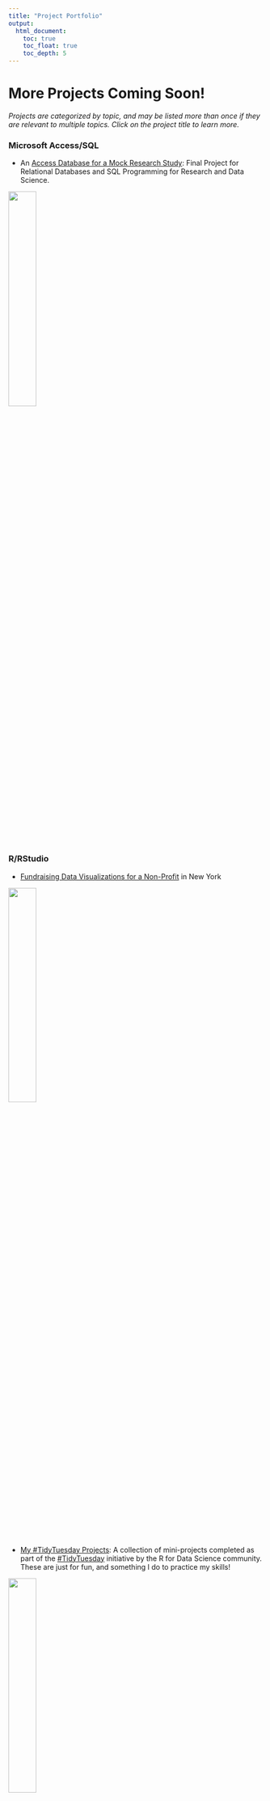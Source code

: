 ```yaml
---
title: "Project Portfolio"
output:
  html_document: 
    toc: true
    toc_float: true
    toc_depth: 5
---
```

 
# More Projects Coming Soon!

*Projects are categorized by topic, and may be listed more than once if they are relevant to multiple topics. Click on the project title to learn more.*


### Microsoft Access/SQL

- An [Access Database for a Mock Research Study](portfolio_db.html): Final Project for Relational Databases and SQL Programming for Research and Data Science. 

<img src="portfolio/access/screenshot_entry.png" style="width:33%">

### R/RStudio

- [Fundraising Data Visualizations for a Non-Profit](portfolio_nonprofit.html) in New York

<img src="portfolio/stand/screenshot_yearly.png" style="width:33%">

- [My #TidyTuesday Projects](tidy_tuesday.html): A collection of mini-projects completed as part of the [#TidyTuesday](https://github.com/rfordatascience/tidytuesday) initiative by the R for Data Science community. These are just for fun, and something I do to practice my skills!

<img src="portfolio/tidy tuesday/saved/05_09_2019.png" style="width:33%">

